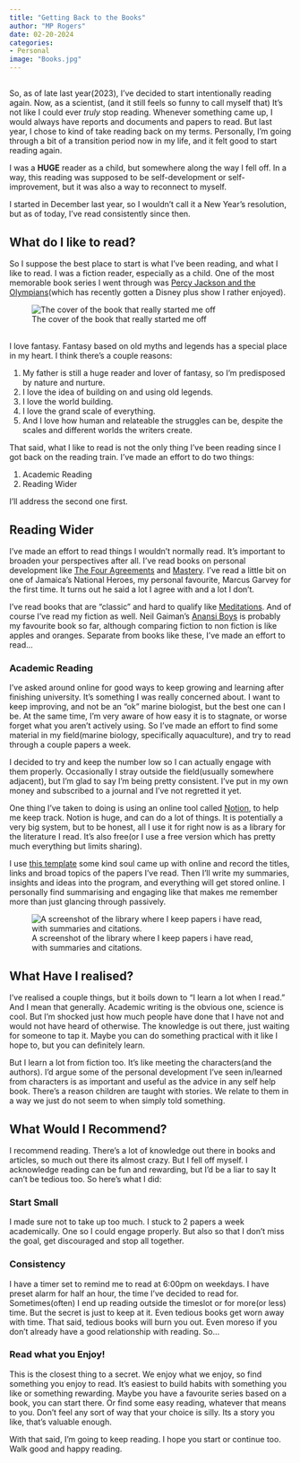 ```yaml
---
title: "Getting Back to the Books"
author: "MP Rogers"
date: 02-20-2024
categories: 
- Personal
image: "Books.jpg"
---
```


## 

So, as of late last year(2023), I've decided to start intentionally reading again. Now, as a scientist, (and it still feels so funny to call myself that) It's not like I could ever *truly* stop reading. Whenever something came up, I would always have reports and documents and papers to read. But last year, I chose to kind of take reading back on my terms. Personally, I'm going through a bit of a transition period now in my life, and it felt good to start reading again.

I was a **HUGE** reader as a child, but somewhere along the way I fell off. In a way, this reading was supposed to be self-development or self-improvement, but it was also a way to reconnect to myself.

I started in December last year, so I wouldn't call it a New Year's resolution, but as of today, I've read consistently since then.

## What do I like to read?

So I suppose the best place to start is what I've been reading, and what I like to read. I was a fiction reader, especially as a child. One of the most memorable book series I went through was [Percy Jackson and the Olympians](https://rickriordan.com/series/percy-jackson-and-the-olympians/)(which has recently gotten a Disney plus show I rather enjoyed).

![The cover of the book that really started me off](Percy_Jackson_&_the_Olympians_The_Lightning_Thief_poster.jpg){fig-align="center"}

\
I love fantasy. Fantasy based on old myths and legends has a special place in my heart. I think there's a couple reasons:

1.  My father is still a huge reader and lover of fantasy, so I'm predisposed by nature and nurture.
2.  I love the idea of building on and using old legends.
3.  I love the world building.
4.  I love the grand scale of everything.
5.  And I love how human and relateable the struggles can be, despite the scales and different worlds the writers create.

That said, what I like to read is not the only thing I've been reading since I got back on the reading train. I've made an effort to do two things:

1.  Academic Reading
2.  Reading Wider

I'll address the second one first.

## Reading Wider

I've made an effort to read things I wouldn't normally read. It's important to broaden your perspectives after all. I've read books on personal development like [The Four Agreements](https://www.miguelruiz.com/the-four-agreements) and [Mastery](https://www.goodreads.com/book/show/13589182-mastery). I've read a little bit on one of Jamaica's National Heroes, my personal favourite, Marcus Garvey for the first time. It turns out he said a lot I agree with and a lot I don't.

I've read books that are "classic" and hard to qualify like [Meditations](https://www.goodreads.com/book/show/30659.Meditations). And of course I've read my fiction as well. Neil Gaiman's [Anansi Boys](https://www.neilgaiman.com/works/Books/Anansi+Boys/) is probably my favourite book so far, although comparing fiction to non fiction is like apples and oranges. Separate from books like these, I've made an effort to read...

### Academic Reading

I've asked around online for good ways to keep growing and learning after finishing university. It's something I was really concerned about. I want to keep improving, and not be an "ok" marine biologist, but the best one can I be. At the same time, I'm very aware of how easy it is to stagnate, or worse forget what you aren't actively using. So I've made an effort to find some material in my field(marine biology, specifically aquaculture), and try to read through a couple papers a week.

I decided to try and keep the number low so I can actually engage with them properly. Occasionally I stray outside the field(usually somewhere adjacent), but I'm glad to say I'm being pretty consistent. I've put in my own money and subscribed to a journal and I've not regretted it yet.

One thing I've taken to doing is using an online tool called [Notion](https://www.notion.so/product), to help me keep track. Notion is huge, and can do a lot of things. It is potentially a very big system, but to be honest, all I use it for right now is as a library for the literature I read. It's also free(or I use a free version which has pretty much everything but limits sharing).

I use [this template](https://www.notion.so/templates/scientific-papers-knowledge-hub) some kind soul came up with online and record the titles, links and broad topics of the papers I've read. Then I'll write my summaries, insights and ideas into the program, and everything will get stored online. I personally find summarising and engaging like that makes me remember more than just glancing through passively.

![A screenshot of the library where I keep papers i have read, with summaries and citations. ](Lit Review Screenshot){fig-align="center"}

## What Have I realised?

I've realised a couple things, but it boils down to "I learn a lot when I read." And I mean that generally. Academic writing is the obvious one, science is cool. But I'm shocked just how much people have done that I have not and would not have heard of otherwise. The knowledge is out there, just waiting for someone to tap it. Maybe you can do something practical with it like I hope to, but you can definitely learn.

But I learn a lot from fiction too. It's like meeting the characters(and the authors). I'd argue some of the personal development I've seen in/learned from characters is as important and useful as the advice in any self help book. There's a reason children are taught with stories. We relate to them in a way we just do not seem to when simply told something.

## What Would I Recommend?

I recommend reading. There's a lot of knowledge out there in books and articles, so much out there its almost crazy. But I fell off myself. I acknowledge reading can be fun and rewarding, but I'd be a liar to say It can't be tedious too. So here's what I did:

### Start Small

I made sure not to take up too much. I stuck to 2 papers a week academically. One so I could engage properly. But also so that I don't miss the goal, get discouraged and stop all together.

### Consistency

I have a timer set to remind me to read at 6:00pm on weekdays. I have preset alarm for half an hour, the time I've decided to read for. Sometimes(often) I end up reading outside the timeslot or for more(or less) time. But the secret is just to keep at it. Even tedious books get worn away with time. That said, tedious books will burn you out. Even moreso if you don't already have a good relationship with reading. So...

### Read what you Enjoy!

This is the closest thing to a secret. We enjoy what we enjoy, so find something you enjoy to read. It's easiest to build habits with something you like or something rewarding. Maybe you have a favourite series based on a book, you can start there. Or find some easy reading, whatever that means to you. Don't feel any sort of way that your choice is silly. Its a story you like, that's valuable enough.

With that said, I'm going to keep reading. I hope you start or continue too. Walk good and happy reading.
